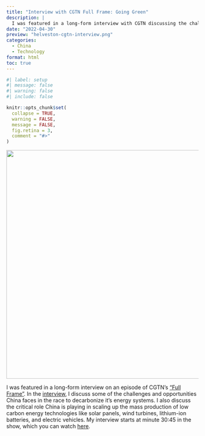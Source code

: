 ```yaml
---
title: "Interview with CGTN Full Frame: Going Green"
description: |
  I was featured in a long-form interview with CGTN discussing the challenges and opportunities China faces in the race to decarbonize it's energy systems.
date: "2022-04-30"
preview: "helveston-cgtn-interview.png"
categories:
  - China
  - Technology
format: html
toc: true
---
```


```r
#| label: setup
#| message: false
#| warning: false
#| include: false

knitr::opts_chunk$set(
  collapse = TRUE,
  warning = FALSE,
  message = FALSE,
  fig.retina = 3,
  comment = "#>"
)
```

<center>
<img src="helveston-cgtn-interview.png" width=600>
</center>

I was featured in a long-form interview on an episode of CGTN's ["Full Frame"](https://america.cgtn.com/category/full-frame). In the [interview](https://www.cgtnnow.com/videos/full-frame-going-green), I discuss some of the challenges and opportunities China faces in the race to decarbonize it's energy systems. I also discuss the critical role China is playing in scaling up the mass production of low carbon energy technologies like solar panels, wind turbines, lithium-ion batteries, and electric vehicles. My interview starts at minute 30:45 in the show, which you can watch [here](https://www.cgtnnow.com/videos/full-frame-going-green).
